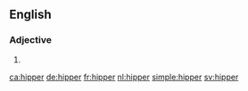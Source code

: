 ==English==

===Adjective===
{{head|en|adjective comparative form}}

# {{en-comparative of|hip}}

[[ca:hipper]]
[[de:hipper]]
[[fr:hipper]]
[[nl:hipper]]
[[simple:hipper]]
[[sv:hipper]]